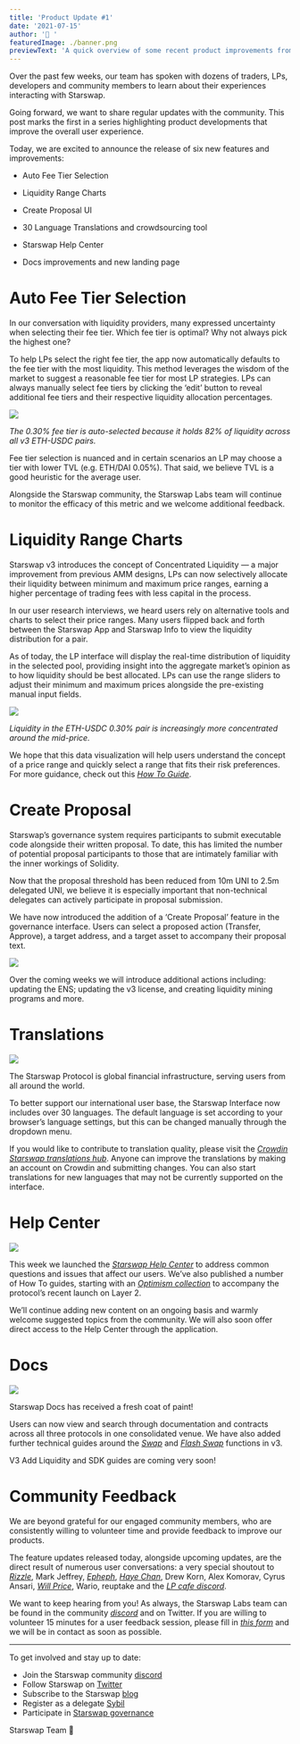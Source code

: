 ```yaml
---
title: 'Product Update #1'
date: '2021-07-15'
author: '🦄 '
featuredImage: ./banner.png
previewText: 'A quick overview of some recent product improvements from the past few weeks.'
---
```


Over the past few weeks, our team has spoken with dozens of traders,
LPs, developers and community members to learn about their experiences
interacting with Starswap.

Going forward, we want to share regular updates with the community. This
post marks the first in a series highlighting product developments that
improve the overall user experience.

Today, we are excited to announce the release of six new features and
improvements:

- Auto Fee Tier Selection

- Liquidity Range Charts

- Create Proposal UI

- 30 Language Translations and crowdsourcing tool

- Starswap Help Center

- Docs improvements and new landing page

# Auto Fee Tier Selection

In our conversation with liquidity providers, many expressed uncertainty
when selecting their fee tier. Which fee tier is optimal? Why not always
pick the highest one?

To help LPs select the right fee tier, the app now automatically
defaults to the fee tier with the most liquidity. This method leverages
the wisdom of the market to suggest a reasonable fee tier for most LP
strategies. LPs can always manually select fee tiers by clicking the
‘edit’ button to reveal additional fee tiers and their respective
liquidity allocation percentages.

![](./lp1.gif)

_The 0.30% fee tier is auto-selected because it holds 82% of liquidity
across all v3 ETH-USDC pairs._

Fee tier selection is nuanced and in certain scenarios an LP may choose
a tier with lower TVL (e.g. ETH/DAI 0.05%). That said, we believe TVL is
a good heuristic for the average user.

Alongside the Starswap community, the Starswap Labs team will continue to
monitor the efficacy of this metric and we welcome additional feedback.

# Liquidity Range Charts

Starswap v3 introduces the concept of Concentrated Liquidity — a major
improvement from previous AMM designs, LPs can now selectively allocate
their liquidity between minimum and maximum price ranges, earning a
higher percentage of trading fees with less capital in the process.

In our user research interviews, we heard users rely on alternative
tools and charts to select their price ranges. Many users flipped back
and forth between the Starswap App and Starswap Info to view the liquidity
distribution for a pair.

As of today, the LP interface will display the real-time distribution of
liquidity in the selected pool, providing insight into the aggregate
market’s opinion as to how liquidity should be best allocated. LPs can
use the range sliders to adjust their minimum and maximum prices
alongside the pre-existing manual input fields.

![](./lp2.gif)

_Liquidity in the ETH-USDC 0.30% pair is increasingly more concentrated
around the mid-price._

We hope that this data visualization will help users understand the
concept of a price range and quickly select a range that fits their risk
preferences. For more guidance, check out this [_How To
Guide_](https://help.starswap.xyz/en/articles/5391541-providing-liquidity-on-Starswap-v3).

# Create Proposal

Starswap’s governance system requires participants to submit executable
code alongside their written proposal. To date, this has limited the
number of potential proposal participants to those that are intimately
familiar with the inner workings of Solidity.

Now that the proposal threshold has been reduced from 10m UNI to 2.5m
delegated UNI, we believe it is especially important that non-technical
delegates can actively participate in proposal submission.

We have now introduced the addition of a ‘Create Proposal’ feature in
the governance interface. Users can select a proposed action (Transfer,
Approve), a target address, and a target asset to accompany their
proposal text.

![](./create.gif)

Over the coming weeks we will introduce additional actions including:
updating the ENS; updating the v3 license, and creating liquidity mining
programs and more.

# Translations

![](./translate.gif)

The Starswap Protocol is global financial infrastructure, serving users
from all around the world.

To better support our international user base, the Starswap Interface now
includes over 30 languages. The default language is set according to
your browser’s language settings, but this can be changed manually
through the dropdown menu.

If you would like to contribute to translation quality, please visit the
[_Crowdin Starswap translations
hub_](https://crowdin.com/project/Starswap-interface). Anyone can improve
the translations by making an account on Crowdin and submitting changes.
You can also start translations for new languages that may not be
currently supported on the interface.

# Help Center

![](./help.png)

This week we launched the [_Starswap Help
Center_](https://help.starswap.xyz/) to address common questions and
issues that affect our users. We’ve also published a number of How To
guides, starting with an [_Optimism
collection_](https://help.starswap.xyz/en/collections/3033942-layer-2) to
accompany the protocol’s recent launch on Layer 2.

We’ll continue adding new content on an ongoing basis and warmly welcome
suggested topics from the community. We will also soon offer direct
access to the Help Center through the application.

# Docs

![](./docs.png)

Starswap Docs has received a fresh coat of paint!

Users can now view and search through documentation and contracts across
all three protocols in one consolidated venue. We have also added
further technical guides around the
[_Swap_](https://docs.starswap.xyz/protocol/guides/swaps/single-swaps)
and [_Flash
Swap_](https://docs.starswap.xyz/protocol/guides/flash-integrations/inheritance-constructors)
functions in v3.

V3 Add Liquidity and SDK guides are coming very soon!

# Community Feedback

We are beyond grateful for our engaged community members, who are
consistently willing to volunteer time and provide feedback to improve
our products.

The feature updates released today, alongside upcoming updates, are the
direct result of numerous user conversations: a very special shoutout to
[_Rizzle_](http://twitter.com/nftland), Mark Jeffrey,
[_Epheph_](http://www.twitter.com/epheph), [_Haye
Chan_](http://twitter.com/defiahab), Drew Korn, Alex Komorav, Cyrus
Ansari, [_Will Price_](/will__price), Wario, reuptake
and the [_LP cafe discord_](https://discord.gg/UKm6BzkJ).

We want to keep hearing from you! As always, the Starswap Labs team can
be found in the community [_discord_](https://discord.gg/FCfyBSbCU5) and
on Twitter. If you are willing to volunteer 15 minutes for a user
feedback session, please fill in [_this
form_](https://forms.gle/3gZ6NVQSATHoqz7MA) and we will be in contact as
soon as possible.

---

To get involved and stay up to date:

- Join the Starswap community [discord](https://discord.gg/FCfyBSbCU5)
- Follow Starswap on [Twitter](/Starswap)
- Subscribe to the Starswap [blog](/blog)
- Register as a delegate [Sybil](http://sybil.org/)
- Participate in [Starswap governance](http://gov.starswap.xyz/)

Starswap Team
🦄
